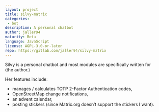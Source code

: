 ```yaml
---
layout: project
title: silvy-matrix
categories: 
 - bot
description: A personal chatbot
author: jaller94
maturity: Beta
language: JavaScript
license: AGPL-3.0-or-later
repo: https://gitlab.com/jaller94/silvy-matrix
---
```


Silvy is a personal chatbot and most modules are specifically written for (the author.)

Her features include:

* manages / calculates TOTP 2-Factor Authentication codes,
* OpenStreetMap change notifications,
* an advent calendar,
* posting stickers (since Matrix.org doesn’t support the stickers I want).
